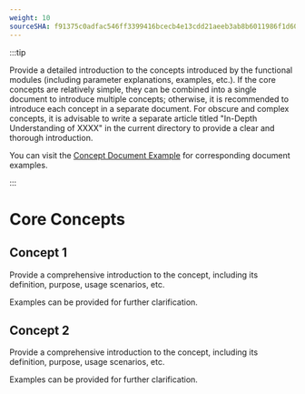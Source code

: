```yaml
---
weight: 10
sourceSHA: f91375c0adfac546ff3399416bcecb4e13cdd21aeeb3ab8b6011986f1d6001f0
---
```


:::tip

Provide a detailed introduction to the concepts introduced by the functional modules (including parameter explanations, examples, etc.). If the core concepts are relatively simple, they can be combined into a single document to introduce multiple concepts; otherwise, it is recommended to introduce each concept in a separate document. For obscure and complex concepts, it is advisable to write a separate article titled "In-Depth Understanding of XXXX" in the current directory to provide a clear and thorough introduction.

You can visit the [Concept Document Example](https://product-doc-guide.alauda.cn/template/concept/core_example.html) for corresponding document examples.

:::

# Core Concepts

## Concept 1

Provide a comprehensive introduction to the concept, including its definition, purpose, usage scenarios, etc.

Examples can be provided for further clarification.

## Concept 2

Provide a comprehensive introduction to the concept, including its definition, purpose, usage scenarios, etc.

Examples can be provided for further clarification.
